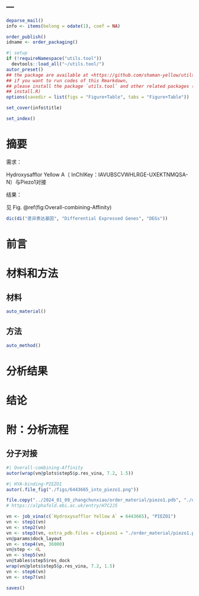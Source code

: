 ---
---

```r
deparse_mail()
info <- items(belong = odate(1), coef = NA)

order_publish()
idname <- order_packaging()
```

```r
#| setup
if (!requireNamespace("utils.tool"))
  devtools::load_all("~/utils.tool/")
autor_preset()
## the package are available at <https://github.com/shaman-yellow/utils.tool>
## if you want to run codes of this Rmarkdown,
## please install the package `utils.tool` and other related packages (run
## install.R)
options(savedir = list(figs = "Figure+Table", tabs = "Figure+Table"))
```

```r
set_cover(info$title)
```

```r
set_index()
```

# 摘要 {#abstract}

需求：

Hydroxysafflor Yellow A（ InChIKey：IAVUBSCVWHLRGE-UXEKTNMQSA-N）与Piezo1对接

结果：

见 Fig. \@ref(fig:Overall-combining-Affinity)

```r
dic(di("差异表达基因", "Differential Expressed Genes", "DEGs"))

```

# 前言 {#introduction}

# 材料和方法 {#methods}

## 材料

```r
auto_material()
```

## 方法

```r
auto_method()
```

# 分析结果 {#results}

# 结论 {#dis}

# 附：分析流程 {#workflow}

## 分子对接

```r
#| Overall-combining-Affinity
autor(wrap(vn@plots$step5$p.res_vina, 7.2, 1.5))
```

```r
#| HYA-binding-PIEZO1
autor(.file_fig("./figs/6443665_into_piezo1.png"))
```

```r
file.copy("../2024_01_09_zhangchunxiao/order_material/piezo1.pdb", "./order_material/piezo1.pdb")
# https://alphafold.ebi.ac.uk/entry/H7C2J5

vn <- job_vina(c(`Hydroxysafflor Yellow A` = 6443665), "PIEZO1")
vn <- step1(vn)
vn <- step2(vn)
vn <- step3(vn, extra_pdb.files = c(piezo1 = "./order_material/piezo1.pdb"))
vn@params$dock_layout
vn <- step4(vn, 36000)
vn@step <- 4L
vn <- step5(vn)
vn@tables$step5$res_dock
wrap(vn@plots$step5$p.res_vina, 7.2, 1.5)
vn <- step6(vn)
vn <- step7(vn)

saves()
```
